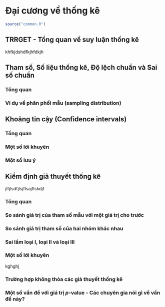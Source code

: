 # Đại cương về thống kê

```r
source("common.R")
```


## TRRGET - Tổng quan về suy luận thống kê

khfkjdshdfkjhfdkjh

## Tham số, Số liệu thống kê, Độ lệch chuẩn và Sai số chuẩn

### Tổng quan

### Ví dụ về phân phối mẫu (sampling distribution)

## Khoảng tin cậy (Confidence intervals)

### Tổng quan

### Một số lời khuyên

### Một số lưu ý

## Kiểm định giả thuyết thống kê

jlfjlsdfjlsjflsajflskdjf

### Tổng quan

### So sánh giá trị của tham số mẫu với một giá trị cho trước

### So sánh giá trị tham số của hai nhóm khác nhau


### Sai lầm loại I, loại II và loại III

### Một số lời khuyên

kghghj

### Trường hợp không thỏa các giả thuyết thống kê

### Một số vấn đề với giá trị *p*-value - Các chuyên gia nói gì về vấn đề này?

